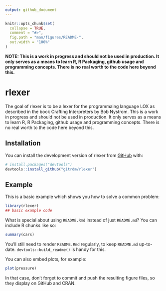 ```yaml
---
output: github_document
---
```


<!-- README.md is generated from README.Rmd. Please edit that file -->

```r
knitr::opts_chunk$set(
  collapse = TRUE,
  comment = "#>",
  fig.path = "man/figures/README-",
  out.width = "100%"
)
```

**NOTE: This is a work in progress and should not be used in production. It only serves as a means to learn R, R Packaging, github usage and programming concepts. There is no real worth to the code here beyond this.**

# rlexer

<!-- badges: start -->
<!-- badges: end -->

The goal of rlexer is to be a lexer for the programmaing language LOX as described in the book Crafting Interpreters by Bob Nystrom. This is a work in progress and should not be used in production. It only serves as a means to learn R, R Packaging, github usage and programming concepts. There is no real worth to the code here beyond this.

## Installation

You can install the development version of rlexer from [GitHub](https://github.com/) with:

``` r
# install.packages("devtools")
devtools::install_github("gitrdm/rlexer")
```

## Example

This is a basic example which shows you how to solve a common problem:

```r
library(rlexer)
## basic example code
```

What is special about using `README.Rmd` instead of just `README.md`? You can include R chunks like so:

```r
summary(cars)
```

You'll still need to render `README.Rmd` regularly, to keep `README.md` up-to-date. `devtools::build_readme()` is handy for this.

You can also embed plots, for example:

```r
plot(pressure)
```

In that case, don't forget to commit and push the resulting figure files, so they display on GitHub and CRAN.
